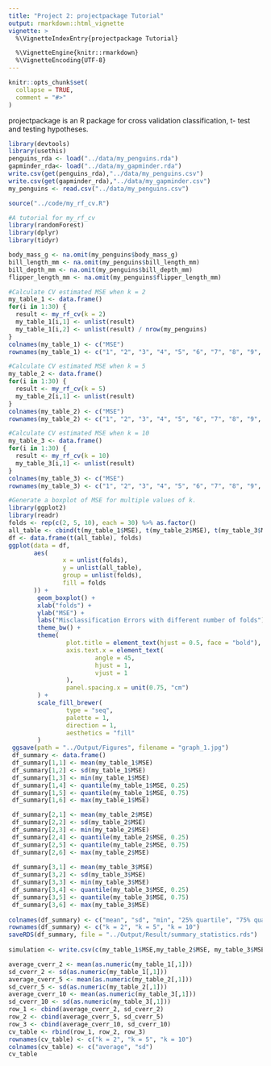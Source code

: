 ```yaml
---
title: "Project 2: projectpackage Tutorial"
output: rmarkdown::html_vignette
vignette: >
  %\VignetteIndexEntry{projectpackage Tutorial}

  %\VignetteEngine{knitr::rmarkdown}
  %\VignetteEncoding{UTF-8}
---
```


```r
knitr::opts_chunk$set(
  collapse = TRUE,
  comment = "#>"
)
```
projectpackage is an R package for cross validation classification, t- test and testing hypotheses.

```r
library(devtools)
library(usethis)
penguins_rda <- load("../data/my_penguins.rda")
gapminder_rda<- load("../data/my_gapminder.rda")
write.csv(get(penguins_rda),"../data/my_penguins.csv")
write.csv(get(gapminder_rda),"../data/my_gapminder.csv")
my_penguins <- read.csv("../data/my_penguins.csv")

source("../code/my_rf_cv.R")
```


```r
#A tutorial for my_rf_cv
library(randomForest)
library(dplyr)
library(tidyr)

body_mass_g <- na.omit(my_penguins$body_mass_g)
bill_length_mm <- na.omit(my_penguins$bill_length_mm)
bill_depth_mm <- na.omit(my_penguins$bill_depth_mm)
flipper_length_mm <- na.omit(my_penguins$flipper_length_mm)

#Calculate CV estimated MSE when k = 2
my_table_1 <- data.frame()
for(i in 1:30) {
  result <- my_rf_cv(k = 2)
  my_table_1[i,1] <- unlist(result)
  my_table_1[i,2] <- unlist(result) / nrow(my_penguins)
}
colnames(my_table_1) <- c("MSE")
rownames(my_table_1) <- c("1", "2", "3", "4", "5", "6", "7", "8", "9", "10", "11", "12", "13", "14", "15", "16", "17", "18", "19", "20", "21", "22", "23", "24", "25", "26", "27", "28", "29", "30")

#Calculate CV estimated MSE when k = 5
my_table_2 <- data.frame()
for(i in 1:30) {
  result <- my_rf_cv(k = 5)
  my_table_2[i,1] <- unlist(result)
}
colnames(my_table_2) <- c("MSE")
rownames(my_table_2) <- c("1", "2", "3", "4", "5", "6", "7", "8", "9", "10", "11", "12", "13", "14", "15", "16", "17", "18", "19", "20", "21", "22", "23", "24", "25", "26", "27", "28", "29", "30")

#Calculate CV estimated MSE when k = 10
my_table_3 <- data.frame()
for(i in 1:30) {
  result <- my_rf_cv(k = 10)
  my_table_3[i,1] <- unlist(result)
}
colnames(my_table_3) <- c("MSE")
rownames(my_table_3) <- c("1", "2", "3", "4", "5", "6", "7", "8", "9", "10", "11", "12", "13", "14", "15", "16", "17", "18", "19", "20", "21", "22", "23", "24", "25", "26", "27", "28", "29", "30")


```

```r
#Generate a boxplot of MSE for multiple values of k. 
library(ggplot2)
library(readr)
folds <- rep(c(2, 5, 10), each = 30) %>% as.factor()
all_table <- cbind(t(my_table_1$MSE), t(my_table_2$MSE), t(my_table_3$MSE))
df <- data.frame(t(all_table), folds)
ggplot(data = df,
       aes(
               x = unlist(folds),
               y = unlist(all_table),
               group = unlist(folds),
               fill = folds
       )) +
        geom_boxplot() +
        xlab("folds") +
        ylab("MSE") +
        labs("Misclassification Errors with different number of folds") +
        theme_bw() +
        theme(
                plot.title = element_text(hjust = 0.5, face = "bold"),
                axis.text.x = element_text(
                        angle = 45,
                        hjust = 1,
                        vjust = 1
                ),
                panel.spacing.x = unit(0.75, "cm")
        ) +
        scale_fill_brewer(
                type = "seq",
                palette = 1,
                direction = 1,
                aesthetics = "fill"
        )
 ggsave(path = "../Output/Figures", filename = "graph_1.jpg")
 df_summary <- data.frame()
 df_summary[1,1] <- mean(my_table_1$MSE)
 df_summary[1,2] <- sd(my_table_1$MSE)
 df_summary[1,3] <- min(my_table_1$MSE)
 df_summary[1,4] <- quantile(my_table_1$MSE, 0.25)
 df_summary[1,5] <- quantile(my_table_1$MSE, 0.75)
 df_summary[1,6] <- max(my_table_1$MSE)

 df_summary[2,1] <- mean(my_table_2$MSE)
 df_summary[2,2] <- sd(my_table_2$MSE)
 df_summary[2,3] <- min(my_table_2$MSE)
 df_summary[2,4] <- quantile(my_table_2$MSE, 0.25)
 df_summary[2,5] <- quantile(my_table_2$MSE, 0.75)
 df_summary[2,6] <- max(my_table_2$MSE)
 
 df_summary[3,1] <- mean(my_table_3$MSE)
 df_summary[3,2] <- sd(my_table_3$MSE)
 df_summary[3,3] <- min(my_table_3$MSE)
 df_summary[3,4] <- quantile(my_table_3$MSE, 0.25)
 df_summary[3,5] <- quantile(my_table_3$MSE, 0.75)
 df_summary[3,6] <- max(my_table_3$MSE)
 
colnames(df_summary) <- c("mean", "sd", "min", "25% quartile", "75% quartile", "max")
rownames(df_summary) <- c("k = 2", "k = 5", "k = 10")
saveRDS(df_summary, file = "../Output/Result/summary_statistics.rds")
 
simulation <- write.csv(c(my_table_1$MSE,my_table_2$MSE, my_table_3$MSE), file = "../Output/Result/simulation.csv")
```

```r
average_cverr_2 <- mean(as.numeric(my_table_1[,1]))
sd_cverr_2 <- sd(as.numeric(my_table_1[,1]))
average_cverr_5 <- mean(as.numeric(my_table_2[,1]))
sd_cverr_5 <- sd(as.numeric(my_table_2[,1]))
average_cverr_10 <- mean(as.numeric(my_table_3[,1]))
sd_cverr_10 <- sd(as.numeric(my_table_3[,1]))
row_1 <- cbind(average_cverr_2, sd_cverr_2)
row_2 <- cbind(average_cverr_5, sd_cverr_5)
row_3 <- cbind(average_cverr_10, sd_cverr_10)
cv_table <- rbind(row_1, row_2, row_3)
rownames(cv_table) <- c("k = 2", "k = 5", "k = 10")
colnames(cv_table) <- c("average", "sd")
cv_table
```
